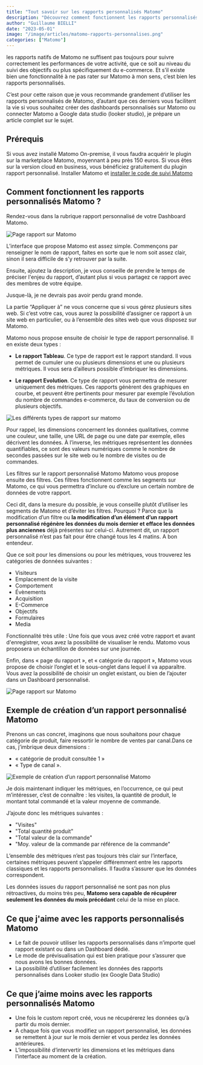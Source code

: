 ```yaml
---
title: "Tout savoir sur les rapports personnalisés Matomo"
description: "Découvrez comment fonctionnent les rapports personnalisés Matomo. Je vous explique étape par étape la configuration pour créer un rapport personnalisé sur votre interface Matomo."
author: "Guillaume BIELLI"
date: "2023-05-01"
image: "/image/articles/matomo-rapports-personnalises.png"
categories: ["Matomo"]
---
```


les rapports natifs de Matomo ne suffisent pas toujours pour suivre correctement les performances de votre activité, que ce soit au niveau du suivi des objectifs ou plus spécifiquement du e-commerce. Et s’il existe bien une fonctionnalité à ne pas rater sur Matomo à mon sens, c’est bien les rapports personnalisés.

C’est pour cette raison que je vous recommande grandement d’utiliser les rapports personnalisés de Matomo, d’autant que ces derniers vous facilitent la vie si vous souhaitez créer des dashboards personnalisés sur Matomo ou connecter Matomo a Google data studio (looker studio), je prépare un article complet sur le sujet.

## Prérequis

Si vous avez installé Matomo On-premise, il vous faudra acquérir le plugin sur la marketplace Matomo, moyennant à peu près 150 euros.
Si vous êtes sur la version cloud en business, vous bénéficiez gratuitement du plugin rapport personnalisé.
Installer Matomo et [installer le code de suivi Matomo](/comment-mettre-en-place-le-suivi-matomo-avec-google-tag-manager)

## Comment fonctionnent les rapports personnalisés Matomo ?

Rendez-vous dans la rubrique rapport personnalisé de votre Dashboard Matomo.

![Page rapport sur Matomo](/image/articles/creer-un-nouveau-rapport.png)

L’interface que propose Matomo est assez simple. Commençons par renseigner le nom de rapport, faites en sorte que le nom soit assez clair, sinon il sera difficile de s’y retrouver par la suite.

Ensuite, ajoutez la description, je vous conseille de prendre le temps de préciser l'enjeu du rapport, d’autant plus si vous partagez ce rapport avec des membres de votre équipe.

Jusque-là, je ne devrais pas avoir perdu grand monde.

La partie “Appliquer à” ne vous concerne que si vous gérez plusieurs sites web. Si c’est votre cas, vous aurez la possibilité d’assigner ce rapport à un site web en particulier, ou à l’ensemble des sites web que vous disposez sur Matomo.

Matomo nous propose ensuite de choisir le type de rapport personnalisé. Il en existe deux types :

- **Le rapport Tableau**. Ce type de rapport est le rapport standard. Il vous permet de cumuler une ou plusieurs dimensions et une ou plusieurs métriques. Il vous sera d’ailleurs possible d’imbriquer les dimensions.

- **Le rapport Evolution**. Ce type de rapport vous permettra de mesurer uniquement des métriques. Ces rapports génèrent des graphiques en courbe, et peuvent être pertinents pour mesurer par exemple l’évolution du nombre de commandes e-commerce, du taux de conversion ou de plusieurs objectifs.

![Les différents types de rapport sur matomo](/image/articles/type-de-rapport-matomo.png)

Pour rappel, les dimensions concernent les données qualitatives, comme une couleur, une taille, une URL de page ou une date par exemple, elles décrivent les données. À l’inverse, les métriques représentent les données quantifiables, ce sont des valeurs numériques comme le nombre de secondes passées sur le site web ou le nombre de visites ou de commandes.

Les filtres sur le rapport personnalisé Matomo
Matomo vous propose ensuite des filtres. Ces filtres fonctionnent comme les segments sur Matomo, ce qui vous permettra d’inclure ou d’exclure un certain nombre de données de votre rapport.

Ceci dit, dans la mesure du possible, je vous conseille plutôt d’utiliser les segments de Matomo et d’éviter les filtres. Pourquoi ? Parce que la modification d’un filtre ou **la modification d’un élément d’un rapport personnalisé régénère les données du mois dernier et efface les données plus anciennes** déjà présentes sur celui-ci. Autrement dit, un rapport personnalisé n’est pas fait pour être changé tous les 4 matins. A bon entendeur.

Que ce soit pour les dimensions ou pour les métriques, vous trouverez les catégories de données suivantes :

- Visiteurs
- Emplacement de la visite
- Comportement
- Évènements
- Acquisition
- E-Commerce
- Objectifs
- Formulaires
- Media

Fonctionnalité très utile : Une fois que vous avez créé votre rapport et avant d'enregistrer, vous avez la possibilité de visualiser le rendu. Matomo vous proposera un échantillon de données sur une journée.

Enfin, dans « page du rapport », et « catégorie du rapport », Matomo vous propose de choisir l’onglet et le sous-onglet dans lequel il va apparaître. Vous avez la possibilité de choisir un onglet existant, ou bien de l’ajouter dans un Dashboard personnalisé.

![Page rapport sur Matomo](/image/articles/page-rapport-matomo.png)

## Exemple de création d’un rapport personnalisé Matomo

Prenons un cas concret, imaginons que nous souhaitons pour chaque catégorie de produit, faire ressortir le nombre de ventes par canal.Dans ce cas, j’imbrique deux dimensions :

- « catégorie de produit consultée 1 »
- « Type de canal ».

![Exemple de création d’un rapport personnalisé Matomo](/image/articles/Dimension-personnalise.jpg)

Je dois maintenant indiquer les métriques, en l’occurrence, ce qui peut m’intéresser, c’est de connaître : les visites, la quantité de produit, le montant total commandé et la valeur moyenne de commande.

J’ajoute donc les métriques suivantes :

- "Visites"
- "Total quantité produit"
- "Total valeur de la commande"
- "Moy. valeur de la commande par référence de la commande"

L’ensemble des métriques n’est pas toujours très clair sur l’interface, certaines métriques peuvent s’appeler différemment entre les rapports classiques et les rapports personnalisés. Il faudra s’assurer que les données correspondent.

Les données issues du rapport personnalisé ne sont pas non plus rétroactives, du moins très peu, **Matomo sera capable de récupérer seulement les données du mois précédant** celui de la mise en place.

## Ce que j'aime avec les rapports personnalisés Matomo

- Le fait de pouvoir utiliser les rapports personnalisés dans n’importe quel rapport existant ou dans un Dashboard dédié.
- Le mode de prévisualisation qui est bien pratique pour s’assurer que nous avons les bonnes données.
- La possibilité d’utiliser facilement les données des rapports personnalisés dans Looker studio (ex Google Data Studio)

## Ce que j’aime moins avec les rapports personnalisés Matomo

- Une fois le custom report créé, vous ne récupérerez les données qu’à partir du mois dernier.
- A chaque fois que vous modifiez un rapport personnalisé, les données se remettent à jour sur le mois dernier et vous perdez les données antérieures.
- L’impossibilité d‘intervertir les dimensions et les métriques dans l’interface au moment de la création.

